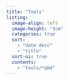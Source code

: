 ```yaml
---
title: "Tools"
listing:
  image-align: left
  image-height: "3cm"
  categories: true
  sort: 
    - "date desc"
    - "title"
  sort-ui: true
  contents: 
    - "tools/*qmd"
---
```

